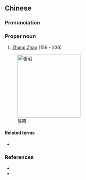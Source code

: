 {{also|张昭}}
==Chinese==
{{zh-forms|s=张昭}}

===Pronunciation===
{{zh-pron
|m=Zhāng Zhāo
|cat=pn
}}

===Proper noun===
{{zh-proper noun}}

# [[w:Zhang Zhao|Zhang Zhao]] (156 - 236)

[[Image:ZhangZhao.jpg|200px|thumb|right|張昭]]

====Related terms====
* {{l|zh|子布}}

===References===
* {{pedialite|Zhang Zhao}}
* {{pedialite|張昭 (三國)|lang=zh}}